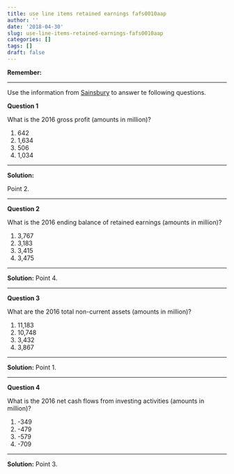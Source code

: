 ```yaml
---
title: use line items retained earnings fafs0010aap
author: ''
date: '2018-04-30'
slug: use-line-items-retained-earnings-fafs0010aap
categories: []
tags: []
draft: false
---
```


**Remember:**

***

Use the information from [Sainsbury](https://docs.google.com/document/d/125tg4G5CUgrCq4kuamL4-e3bFktHghjo2xGsPx0iwt0/edit?usp=sharing) to answer te following questions.

**Question 1**

What is the 2016 gross profit (amounts in million)?

1.  642
2.  1,634
3.  506
4.  1,034

***
  
**Solution:**

Point 2.

***
  
**Question 2**

What is the 2016 ending balance of retained earnings (amounts in million)?

1.  3,767
2.  3,183
3.  3,415
4.  3,475

***
  
**Solution:**
Point 4.
 

***
  
**Question 3**

What are the 2016 total non-current assets (amounts in million)?

1.  11,183
2.  10,748
3.  3,432
4.  3,867


***
  
  **Solution:**
  Point 1.
  
***

**Question 4**

What is the 2016 net cash flows from investing activities (amounts in million)?

1.  -349
2.  -479
3.  -579
4.  -709


***
  
  **Solution:**
  Point 3.